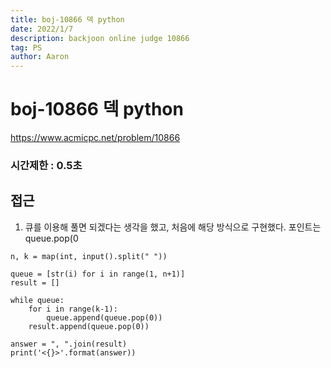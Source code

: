 ```yaml
---
title: boj-10866 덱 python
date: 2022/1/7
description: backjoon online judge 10866
tag: PS
author: Aaron
---
```


# boj-10866 덱 python

https://www.acmicpc.net/problem/10866

### 시간제한 : 0.5초

## 접근
1. 큐를 이용해 풀면 되겠다는 생각을 했고, 처음에 해당 방식으로 구현했다. 포인트는 queue.pop(0
```
n, k = map(int, input().split(" "))

queue = [str(i) for i in range(1, n+1)]
result = []

while queue:
    for i in range(k-1):
        queue.append(queue.pop(0))
    result.append(queue.pop(0))

answer = ", ".join(result)
print('<{}>'.format(answer))
```

